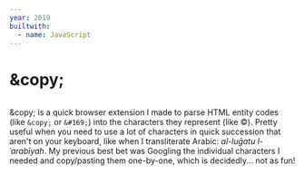 ```yaml
---
year: 2019
builtwith:
  - name: JavaScript
---
```


# &amp;copy;

<Image n={0} scale={0.75} float="left" marginRight="1em" />

&amp;copy; is a quick browser extension I made to parse HTML entity codes (like `&copy;` or `&#169;`) into the
characters they represent (like ©). Pretty useful when you need to use a lot of characters in quick succession
that aren't on your keyboard, like when I transliterate Arabic: *al-luḡatu l-ʿarabīyah*. My previous best bet
was Googling the individual characters I needed and copy/pasting them one-by-one, which is decidedly... not as fun!
